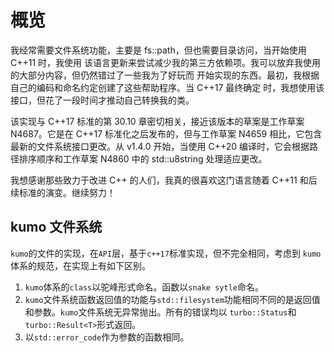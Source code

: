
# 概览

我经常需要文件系统功能，主要是 fs::path，但也需要目录访问，当开始使用 C++11 时，我使用
该语言更新来尝试减少我的第三方依赖项。我可以放弃我使用的大部分内容，但仍然错过了一些我为了好玩而
开始实现的东西。最初，我根据自己的编码和命名约定创建了这些帮助程序。当 C++17 最终确定
时，我想使用该接口，但花了一段时间才推动自己转换我的类。

该实现与 C++17 标准的第 30.10 章密切相关，接近该版本的草案是工作草案 N4687。它是在 C++17 标准化之后发布的，但与工作草案 N4659
相比，它包含最新的文件系统接口更改。从 v1.4.0 开始，当使用 C++20 编译时，它会根据路径排序顺序和工作草案 N4860 中的 std::u8string 处理适应更改。

我想感谢那些致力于改进 C++ 的人们，我真的很喜欢这门语言随着 C++11 和后续标准的演变。继续努力！

## kumo 文件系统

`kumo`的文件的实现，在`API`层，基于`c++17`标准实现，但不完全相同，考虑到 `kumo`体系的规范，在实现上有如下区别。

1. `kumo`体系的`class`以驼峰形式命名。函数以`snake sytle`命名。
2. `kumo`文件系统函数返回值的功能与`std::filesystem`功能相同不同的是返回值和参数。`kumo`文件系统无异常抛出。所有的错误均以
   `turbo::Status`和`turbo::Result<T>`形式返回。
3. 以`std::error_code`作为参数的函数相同。

